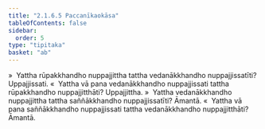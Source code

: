```yaml
---
title: "2.1.6.5 Paccanīkaokāsa"
tableOfContents: false
sidebar:
  order: 5
type: "tipitaka"
basket: "ab"
---
```



<DynamicBreadcrumb />

<Division number="100">

<Paragraph number="651">
»  Yattha rūpakkhandho nuppajjittha tattha vedanākkhandho nuppajjissatīti? Uppajjissati.
</Paragraph>

<Paragraph number="652">
«  Yattha vā pana vedanākkhandho nuppajjissati tattha rūpakkhandho nuppajjitthāti? Uppajjittha.
</Paragraph>

</Division>
<Division number="101">

<Paragraph number="653">
»  Yattha vedanākkhandho nuppajjittha tattha saññākkhandho nuppajjissatīti? Āmantā.
</Paragraph>

<Paragraph number="654">
«  Yattha vā pana saññākkhandho nuppajjissati tattha vedanākkhandho nuppajjitthāti? Āmantā.
</Paragraph>
</Division>
